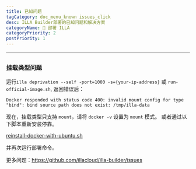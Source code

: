 ```yaml
---
title: 已知问题
tagCategory: doc_menu_known issues_click
desc: ILLA Builder部署的已知问题和解决方案
categoryName: 👷 部署 ILLA
categoryPriority: 2
postPriority: 1
---
```


* * *

## <h2 hidden>已知问题</h2>

### 挂载类型问题

运行`illa deprivation --self -port=1000 -s={your-ip-address}` 或 `run-official-image.sh`, 返回错误后：

`Docker responded with status code 400: invalid mount config for type "bind": bind source path does not exist: /tmp/illa-data`

现在，挂载类型只支持 `mount`，请将 `docker -v` 设置为 `mount` 模式。 或者通过以下脚本重新安装停靠。

[reinstall-docker-with-ubuntu.sh](https://github.com/illacloud/deply-illa-manualy/blob/main/utils/reinstall-docker-with-ubuntu.sh)

并再次运行部署命令。

更多问题：https://github.com/illacloud/illa-builder/issues
